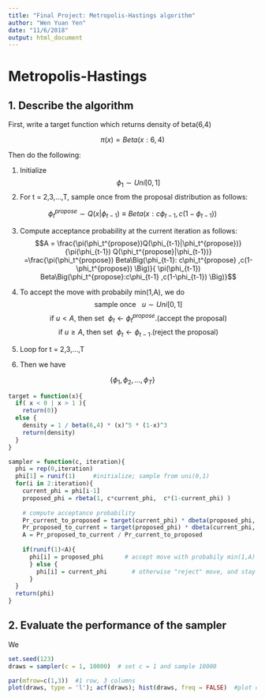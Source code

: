 ```yaml
---
title: "Final Project: Metropolis-Hastings algorithm"
author: "Wen Yuan Yen"
date: "11/6/2018"
output: html_document
---
```


# Metropolis-Hastings

## 1. Describe the algorithm

First, write a target function which returns density of beta(6,4)

$$\pi(x) = Beta(x:6,4)$$

Then do the following:

(1) Initialize  
$$\phi_1 \sim Uni[0,1]$$
(2) For t = 2,3,...,T, sample once from the proposal distribution as follows:

$$\phi_t^{propose} \sim Q(x|\phi_{t-1})\equiv Beta\Big(x:c\phi_{t-1} ,c(1-\phi_{t-1}) \Big)$$

(3) Compute acceptance probability at the current iteration as follows:
$$A = \frac{\pi(\phi_t^{propose})Q(\phi_{t-1}|\phi_t^{propose})}{\pi(\phi_{t-1}) Q(\phi_t^{propose}|\phi_{t-1})}
=\frac{\pi(\phi_t^{propose}) Beta\Big(\phi_{t-1}: c\phi_t^{propose} ,c(1-\phi_t^{propose}) \Big)}{ \pi(\phi_{t-1})  Beta\Big(\phi_t^{propose}:c\phi_{t-1} ,c(1-\phi_{t-1}) \Big)}$$

(4) To accept the move with probabily min(1,A), we do
$$\text{sample once} ~~~u \sim Uni[0,1]$$
$$\text{if} ~u<A, ~\text{then set} ~~\phi_t \leftarrow \phi_t^{propose}.\text{(accept the proposal)} $$
$$\text{if} ~u\ge A, ~\text{then set} ~~\phi_t \leftarrow \phi_{t-1}.\text{(reject the proposal)} $$

(5) Loop for t = 2,3,...,T

(6) Then we have

$$\{\phi_1,\phi_2,...,\phi_T\}$$

```r
target = function(x){
  if( x < 0 | x > 1 ){
    return(0)}
  else {
    density = 1 / beta(6,4) * (x)^5 * (1-x)^3
    return(density)
  }
}

sampler = function(c, iteration){
  phi = rep(0,iteration)
  phi[1] = runif(1)     #initialize; sample from uni(0,1)
  for(i in 2:iteration){
    current_phi = phi[i-1]
    proposed_phi = rbeta(1, c*current_phi,  c*(1-current_phi) )
    
    # compute acceptance probability
    Pr_current_to_proposed = target(current_phi) * dbeta(proposed_phi, c*current_phi, c*(1-current_phi))
    Pr_proposed_to_current = target(proposed_phi) * dbeta(current_phi, c*proposed_phi, c*(1-proposed_phi))
    A = Pr_proposed_to_current / Pr_current_to_proposed
    
    if(runif(1)<A){
      phi[i] = proposed_phi      # accept move with probabily min(1,A)
      } else {
        phi[i] = current_phi       # otherwise "reject" move, and stay where we are
      }
  }
  return(phi)
}

```

## 2. Evaluate the performance of the sampler

We 

```r
set.seed(123)
draws = sampler(c = 1, 10000)  # set c = 1 and sample 10000 

par(mfrow=c(1,3))  #1 row, 3 columns
plot(draws, type = 'l'); acf(draws); hist(draws, freq = FALSE)  #plot commands
```

